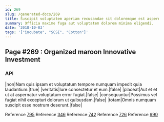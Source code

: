 ```yaml
---
id: 269
slug: /generated-docs/269
title: Suscipit voluptatem aperiam recusandae sit doloremque est aspernatur error.
summary: Officia maxime fuga aut voluptatem dolorem minima eligendi.
date: '2018-10-03'
tags: '["incubate", "SCSI", "Cotton"]'
---
```



## Page #269 : Organized maroon Innovative Investment
### API

|non|Nam quis ipsam et voluptatum tempore numquam impedit quia laudantium.|true|
|veritatis|Iure consectetur et eum.|false|
|placeat|Aut et et ut at aspernatur voluptatum error fugiat.|false|
|consequuntur|Possimus vel fugiat nihil excepturi dolorum ut quibusdam.|false|
|totam|Omnis numquam suscipit esse nostrum deserunt.|false|

Reference [795](/generated-docs/795)
Reference [346](/generated-docs/346)
Reference [742](/generated-docs/742)
Reference [726](/generated-docs/726)
Reference [990](/generated-docs/990)





